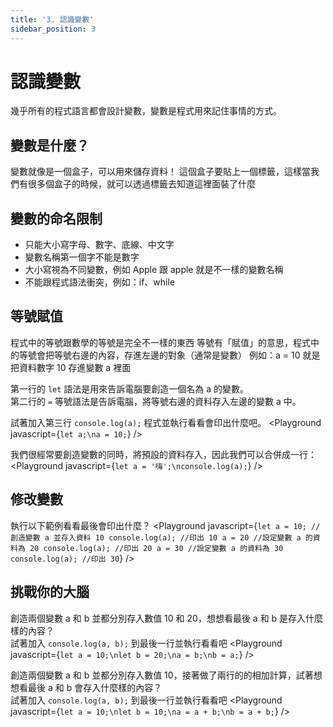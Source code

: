 ```yaml
---
title: '3. 認識變數'
sidebar_position: 3
---
```


# 認識變數
幾乎所有的程式語言都會設計變數，變數是程式用來記住事情的方式。

## 變數是什麼？
變數就像是一個盒子，可以用來儲存資料！
這個盒子要貼上一個標籤，這樣當我們有很多個盒子的時候，就可以透過標籤去知道這裡面裝了什麼

## 變數的命名限制
* 只能大小寫字母、數字、底線、中文字
* 變數名稱第一個字不能是數字
* 大小寫視為不同變數，例如 Apple 跟 apple 就是不一樣的變數名稱
* 不能跟程式語法衝突，例如：if、while

## 等號賦值
程式中的等號跟數學的等號是完全不一樣的東西
等號有「賦值」的意思，程式中的等號會把等號右邊的內容，存進左邊的對象（通常是變數）
例如：a = 10 就是把資料數字 10 存進變數 a 裡面

第一行的 `let` 語法是用來告訴電腦要創造一個名為 a 的變數。<br/>
第二行的 `=` 等號語法是告訴電腦，將等號右邊的資料存入左邊的變數 a 中。

試著加入第三行 `console.log(a);` 程式並執行看看會印出什麼吧。
<Playground javascript={`let a;\na = 10;`} />

我們很經常要創造變數的同時，將預設的資料存入，因此我們可以合併成一行：
<Playground javascript={`let a = '嗨';\nconsole.log(a);`} />

## 修改變數
執行以下範例看看最後會印出什麼？
<Playground javascript={`let a = 10; //創造變數 a 並存入資料 10
console.log(a); //印出 10
a = 20 //設定變數 a 的資料為 20
console.log(a); //印出 20
a = 30 //設定變數 a 的資料為 30
console.log(a); //印出 30`} />

## 挑戰你的大腦
創造兩個變數 a 和 b 並都分別存入數值 10 和 20，想想看最後 a 和 b 是存入什麼樣的內容？<br/>
試著加入 `console.log(a, b);` 到最後一行並執行看看吧
<Playground javascript={`let a = 10;\nlet b = 20;\na = b;\nb = a;`} />

創造兩個變數 a 和 b 並都分別存入數值 10，接著做了兩行的的相加計算，試著想想看最後 a 和 b 會存入什麼樣的內容？<br/>
試著加入 `console.log(a, b);` 到最後一行並執行看看吧
<Playground javascript={`let a = 10;\nlet b = 10;\na = a + b;\nb = a + b;`} />
